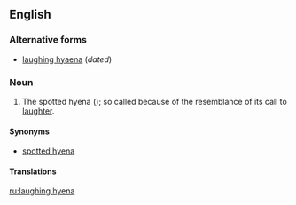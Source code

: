 ==English==

===Alternative forms===
*[[laughing hyaena]] (''dated'')

===Noun===
{{en-noun|sg=[[laugh]]ing [[hyena]]}}

# {{informal}} The spotted hyena ({{taxlink|Crocuta crocuta}}); so called because of the resemblance of its call to [[laughter]].

====Synonyms====
*[[spotted hyena]]

====Translations====
{{trans-see|spotted hyena}}

[[ru:laughing hyena]]
